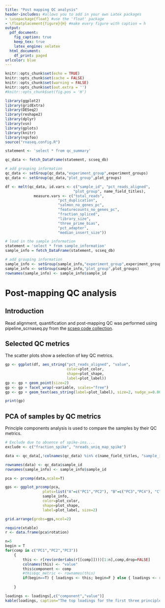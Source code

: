 ```yaml
---
title: "Post mapping QC analysis"
header-includes: #allows you to add in your own Latex packages
- \usepackage{float} #use the 'float' package
- \floatplacement{figure}{H} #make every figure with caption = h
output:
  pdf_document:
    fig_caption: true
    keep_tex: true
    latex_engine: xelatex
  html_document:
    df_print: paged
urlcolor: blue
---
```


```r
knitr::opts_chunk$set(echo = TRUE)
knitr::opts_chunk$set(cache = FALSE)
knitr::opts_chunk$set(warning = FALSE)
knitr::opts_chunk$set(out.extra = '')
#knitr::opts_chunk$set(fig.pos = 'H')
```


```r
library(ggplot2)
library(gridExtra)
library(DESeq2)
library(reshape2)
library(dplyr)
library(vsn)
library(gplots)
library(knitr)
library(ngsfoo)
source("rnaseq.config.R")
```


```r

statement <- 'select * from qc_summary'

qc_data <- fetch_DataFrame(statement, scseq_db)

# add grouping information
qc_data <- setGroup(qc_data,"experiment_group",experiment_groups)
qc_data <- setGroup(qc_data,"plot_group",plot_groups)

df <- melt(qc_data, id.vars <- c("sample_id", "pct_reads_aligned",
                               "plot_group", name_field_titles), 
             measure.vars <- c("total_reads",
                        "pct_duplication",
                        "salmon_no_genes_pc",
                        "featurecounts_no_genes_pc",
                        "fraction_spliced",
                        "library_size",
                        "three_prime_bias",
                        "pct_adapter",
                        "median_insert_size"))

# load in the sample information
statement = 'select * from sample_information'
sample_info = fetch_DataFrame(statement, scseq_db)

# add grouping information
sample_info <- setGroup(sample_info,"experiment_group",experiment_groups)
sample_info <- setGroup(sample_info,"plot_group",plot_groups)
rownames(sample_info) <- sample_info$sample_id


```

# Post-mapping QC analysis

## Introduction

Read alignment, quantification and post-mapping QC was performed using pipeline_scrnaseq.py from the [scseq code collection](https://github.com/snsansom/scseq).

## Selected QC metrics

The scatter plots show a selection of key QC metrics.

```r

gp <- ggplot(df, aes_string("pct_reads_aligned", "value", 
                            color=plot_color, 
                            shape=plot_shape, 
                            label=plot_label)) 
gp <- gp + geom_point(size=2)
gp <- gp + facet_wrap(~variable, scales="free")
gp <- gp + geom_text(aes_string(label=plot_label), size=2, nudge_x=0.0002, color="grey")

print(gp)

```

\clearpage

## PCA of samples by QC metrics

Principle components analysis is used to compare the samples by their QC metrics.


```r

# Exclude due to absence of spike-ins....
exclude <- c("fraction_spike", "nreads_uniq_map_spike")

data <- qc_data[,!colnames(qc_data) %in% c(name_field_titles, "sample_id", "plot_group", "experiment_group", exclude)]

rownames(data) <- qc_data$sample_id
rownames(sample_info) <- sample_info$sample_id

pca <- prcomp(data,scale=T)

gps <- ggplot_prcomp(pca, 
                 plots=list("A"=c("PC1","PC2"), "B"=c("PC3","PC4"), "C"=c("PC5","PC6")),
                 sample_info, 
                 color=plot_color, 
                 shape=plot_shape,
                 label=plot_label, size=2)

grid.arrange(grobs=gps,ncol=2)
```


```r

require(xtable)
r <- data.frame(pca$rotation)

n=5
begin = T
for(comp in c("PC1","PC2","PC3"))
    {
        this <- r[rev(order(abs(r[[comp]])))[1:n],comp,drop=FALSE]
        colnames(this) <- "value"
        this$component <- comp
        #this$qc_metric <- rownames(this)
        if(begin==T) { loadings <- this; begin=F } else { loadings <- rbind(loadings,this)}
        
    }

loadings <- loadings[,c("component","value")]
kable(loadings, caption="The top loadings for the first three principle components")
```

